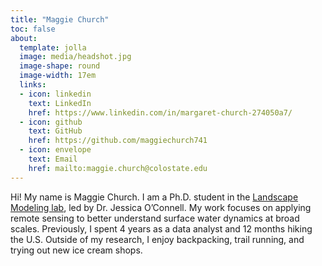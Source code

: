 ```yaml
---
title: "Maggie Church"
toc: false
about: 
  template: jolla
  image: media/headshot.jpg
  image-shape: round
  image-width: 17em
  links:
  - icon: linkedin
    text: LinkedIn
    href: https://www.linkedin.com/in/margaret-church-274050a7/
  - icon: github
    text: GitHub
    href: https://github.com/maggiechurch741
  - icon: envelope
    text: Email
    href: mailto:maggie.church@colostate.edu
---
```


Hi! My name is Maggie Church. I am a Ph.D. student in the [Landscape Modeling lab](https://www.landscapemodeling.net/), led by Dr. Jessica O'Connell. My work focuses on applying remote sensing to better understand surface water dynamics at broad scales. Previously, I spent 4 years as a data analyst and 12 months hiking the U.S. Outside of my research, I enjoy backpacking, trail running, and trying out new ice cream shops.

